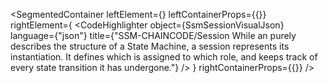 
<SegmentedContainer
  leftElement={<SsmSessionDesc />}
  leftContainerProps={{}}
  rightElement={
    <CodeHighlighter
      object={SsmSessionVisualJson}
      language={"json"}
      title={"SSM-CHAINCODE/Session While an  purely describes the structure of a State Machine, a session represents its instantiation. It defines which  is assigned to which role, and keeps track of every state transition it has undergone."}
    />
  }
  rightContainerProps={{}}
/>

<div
  class={"spacer"}
/>



<SsmSessionStateIndex />

<SsmSessionStateLogIndex />

<SsmContextIndex />
